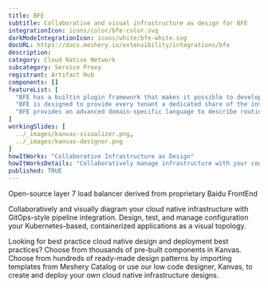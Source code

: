 ```yaml
---
title: BFE
subtitle: Collaborative and visual infrastructure as design for BFE
integrationIcon: icons/color/bfe-color.svg
darkModeIntegrationIcon: icons/white/bfe-white.svg
docURL: https://docs.meshery.io/extensibility/integrations/bfe
description: 
category: Cloud Native Network
subcategory: Service Proxy
registrant: Artifact Hub
components: []
featureList: [
  "BFE has a builtin plugin framework that makes it possible to develop new features rapidly by writing plugins.",
  "BFE is designed to provide every tenant a dedicated share of the instance. Each tenant&ldquos configuration is isolated and remains invisible to other tenants",
  "BFE provides an advanced domain-specific language to describe routing rules which are easy to understand and maintain."
]
workingSlides: [
  ../_images/kanvas-visualizer.png,
  ../_images/kanvas-designer.png
]
howItWorks: "Collaborative Infrastructure as Design"
howItWorksDetails: "Collaboratively manage infrastructure with your coworkers synchronously sharing the same designs."
published: TRUE
---
```

<p>
Open-source layer 7 load balancer derived from proprietary Baidu FrontEnd
</p>
<p>
    Collaboratively and visually diagram your cloud native infrastructure with GitOps-style pipeline integration. Design, test, and manage configuration your Kubernetes-based, containerized applications as a visual topology.
</p>
<p>
    Looking for best practice cloud native design and deployment best practices? Choose from thousands of pre-built components in Kanvas. Choose from hundreds of ready-made design patterns by importing templates from Meshery Catalog or use our low code designer, Kanvas, to create and deploy your own cloud native infrastructure designs.
</p>
